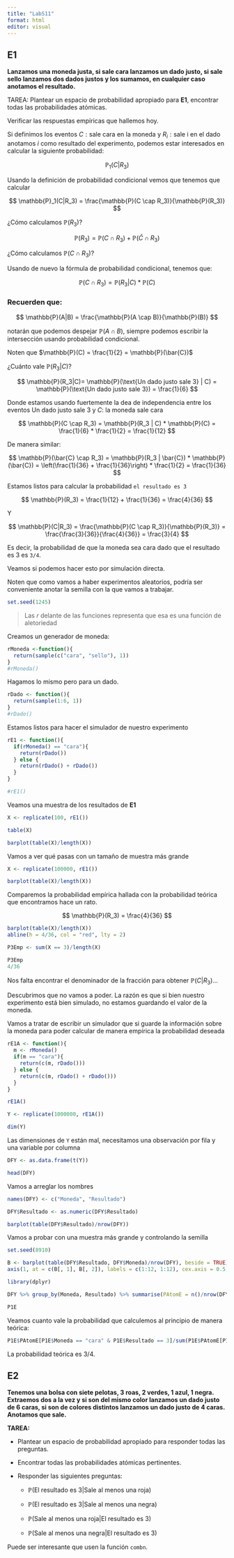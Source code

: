 ```yaml
---
title: "LabS11"
format: html
editor: visual
---
```


## E1

**Lanzamos una moneda justa, si sale cara lanzamos un dado justo, si sale sello lanzamos dos dados justos y los sumamos, en cualquier caso anotamos el resultado.**

TAREA: Plantear un espacio de probabilidad apropiado para **E1**, encontrar todas las probabilidades atómicas.

Verificar las respuestas empíricas que hallemos hoy.

Si definimos los eventos $C: \text{sale cara en la moneda}$ y $R_i: \text{sale i en el dado}$ anotamos $i$ como resultado del experimento, podemos estar interesados en calcular la siguiente probabilidad:

$$\mathbb{P}_1(C|R_3)$$

Usando la definición de probabilidad condicional vemos que tenemos que calcular

$$
\mathbb{P}_1(C|R_3) = \frac{\mathbb{P}(C \cap R_3)}{\mathbb{P}(R_3)}
$$

¿Cómo calculamos $\mathbb{P}(R_3)$?

$$
\mathbb{P}(R_3) = \mathbb{P}(C \cap R_3) + \mathbb{P}(\bar{C} \cap R_3)
$$

¿Cómo calculamos $\mathbb{P}(C \cap R_3)$?

Usando de nuevo la fórmula de probabilidad condicional, tenemos que:

$$
\mathbb{P}(C \cap R_3) = \mathbb{P}(R_3 | C) * \mathbb{P}(C)
$$

::: callout-note
### Recuerden que:

$$
\mathbb{P}(A|B) = \frac{\mathbb{P}(A \cap B)}{\mathbb{P}(B)}
$$

notarán que podemos despejar $\mathbb{P}(A \cap B)$, siempre podemos escribir la intersección usando probabilidad condicional.
:::

Noten que $\mathbb{P}(C) = \frac{1}{2} = \mathbb{P}(\bar{C})$

¿Cuánto vale $\mathbb{P}(R_3|C)$?

$$
\mathbb{P}(R_3|C)= \mathbb{P}(\text{Un dado justo sale 3} | C) = \mathbb{P}(\text{Un dado justo sale 3}) = \frac{1}{6}
$$

Donde estamos usando fuertemente la dea de independencia entre los eventos $\text{Un dado justo sale 3}$ y $C\text{: la moneda sale cara}$

$$
\mathbb{P}(C \cap R_3) = \mathbb{P}(R_3 | C) * \mathbb{P}(C) = \frac{1}{6} * \frac{1}{2} = \frac{1}{12}
$$

De manera similar:

$$
\mathbb{P}(\bar{C} \cap R_3) = \mathbb{P}(R_3 | \bar{C}) * \mathbb{P}(\bar{C}) = \left(\frac{1}{36} + \frac{1}{36}\right) * \frac{1}{2} = \frac{1}{36}
$$

Estamos listos para calcular la probabilidad `el resultado es 3`

$$
\mathbb{P}(R_3) = \frac{1}{12} + \frac{1}{36} = \frac{4}{36}
$$

Y

$$
\mathbb{P}(C|R_3) = \frac{\mathbb{P}(C \cap R_3)}{\mathbb{P}(R_3)} = \frac{\frac{3}{36}}{\frac{4}{36}} = \frac{3}{4}
$$

Es decir, la probabilidad de que la moneda sea cara dado que el resultado es 3 es `3/4`.

Veamos si podemos hacer esto por simulación directa.

Noten que como vamos a haber experimentos aleatorios, podría ser conveniente anotar la semilla con la que vamos a trabajar.

```r
set.seed(1245)
```

> Las *r* delante de las funciones representa que esa es una función de aletoriedad

Creamos un generador de moneda:

```r
rMoneda <-function(){
  return(sample(c("cara", "sello"), 1))
}
#rMoneda()
```

Hagamos lo mismo pero para un dado.

```r
rDado <- function(){
  return(sample(1:6, 1))
}
#rDado()
```

Estamos listos para hacer el simulador de nuestro experimento

```r
rE1 <- function(){
  if(rMoneda() == "cara"){
    return(rDado())
  } else {
    return(rDado() + rDado())
  }
}

#rE1()
```

Veamos una muestra de los resultados de **E1**

```r
X <- replicate(100, rE1())
```

```r
table(X)
```

```r
barplot(table(X)/length(X))
```

Vamos a ver qué pasas con un tamaño de muestra más grande

```r
X <- replicate(100000, rE1())
```

```r
barplot(table(X)/length(X))
```

Comparemos la probabilidad empírica hallada con la probabilidad teórica que encontramos hace un rato.

$$
\mathbb{P}(R_3) = \frac{4}{36}
$$

```r
barplot(table(X)/length(X))
abline(h = 4/36, col = "red", lty = 2)
```

```r
P3Emp <- sum(X == 3)/length(X)
```

```r
P3Emp
4/36
```

Nos falta encontrar el denominador de la fracción para obtener $\mathbb{P}(C|R_3)$...

Descubrimos que no vamos a poder. La razón es que si bien nuestro experimento está bien simulado, no estamos guardando el valor de la moneda.

Vamos a tratar de escribir un simulador que si guarde la información sobre la moneda para poder calcular de manera empírica la probabilidad deseada

```r
rE1A <- function(){
  m <- rMoneda()
  if(m == "cara"){
    return(c(m, rDado()))
  } else {
    return(c(m, rDado() + rDado()))
  }
}

rE1A()
```

```r
Y <- replicate(1000000, rE1A())
```

```r
dim(Y)
```

Las dimensiones de `Y` están mal, necesitamos una observación por fila y una variable por columna

```r
DFY <- as.data.frame(t(Y))
```

```r
head(DFY)
```

Vamos a arreglar los nombres

```r
names(DFY) <- c("Moneda", "Resultado")
```

```r
DFY$Resultado <- as.numeric(DFY$Resultado)
```

```r
barplot(table(DFY$Resultado)/nrow(DFY))
```

Vamos a probar con una muestra más grande y controlando la semilla

```r
set.seed(8910)
```

```r
B <- barplot(table(DFY$Resultado, DFY$Moneda)/nrow(DFY), beside = TRUE)
axis(1, at = c(B[, 1], B[, 2]), labels = c(1:12, 1:12), cex.axis = 0.5)
```

```r
library(dplyr)
```

```r
DFY %>% group_by(Moneda, Resultado) %>% summarise(PAtomE = n()/nrow(DFY)) -> P1E
```

```r
P1E
```

Veamos cuanto vale la probabilidad que calculemos al principio de manera teórica:

```r
P1E$PAtomE[P1E$Moneda == "cara" & P1E$Resultado == 3]/sum(P1E$PAtomE[P1E$Resultado == 3])
```

La probabilidad teórica es 3/4.

## E2

**Tenemos una bolsa con siete pelotas, 3 roas, 2 verdes, 1 azul, 1 negra. Extraemos dos a la vez y si son del mismo color lanzamos un dado justo de 6 caras, si son de colores distintos lanzamos un dado justo de 4 caras. Anotamos que sale.**

**TAREA:**

-   Plantear un espacio de probabilidad apropiado para responder todas las preguntas.

-   Encontrar todas las probabilidades atómicas pertinentes.

-   Responder las siguientes preguntas:

    -   $\mathbb{P}(\text{El resultado es 3} | \text{Sale al menos una roja})$

    -   $\mathbb{P}(\text{El resultado es 3} | \text{Sale al menos una negra})$

    -   $\mathbb{P}(\text{Sale al menos una roja} | \text{El resultado es 3})$

    -   $\mathbb{P}(\text{Sale al menos una negra} | \text{El resultado es 3})$

Puede ser interesante que usen la función `combn`.

